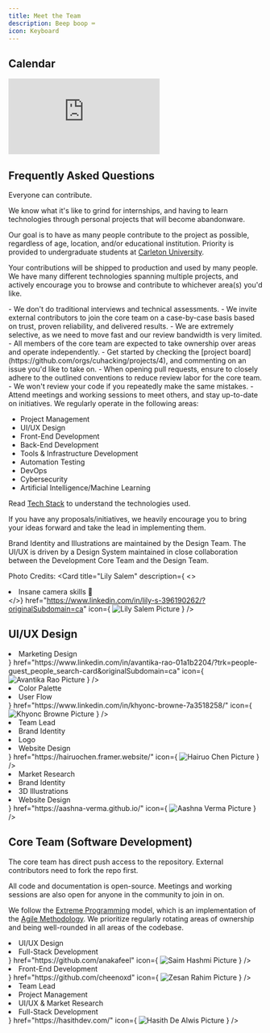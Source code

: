 ```yaml
---
title: Meet the Team
description: Beep boop ⌨
icon: Keyboard
---
```



## Calendar

<iframe
title="cuHacking 2025 Calendar"
 src="https://calendar.google.com/calendar/embed?height=600&wkst=1&ctz=America%2FToronto&showPrint=0&mode=WEEK&src=ZmNkYmEzZjM1NGQ0ZTAxNTUyZTI0OTVkNzQzMTA1YmQ5ZWZjZTRlMTA3NmNkYTNjMWVjMTQ1NGQwZjVmYWE3M0Bncm91cC5jYWxlbmRhci5nb29nbGUuY29t&color=%237CB342"
 className="mt-4 w-full h-[600px] rounded-lg dark:invert hue-rotate-180"
 frameBorder="0"
 scrolling="no"
 allowFullScreen>
</iframe>

## Frequently Asked Questions

<Accordions>
<Accordion title="Who can contribute to the project?">
Everyone can contribute.

We know what it's like to grind for internships, and having to learn technologies through personal projects that will become abandonware.

Our goal is to have as many people contribute to the project as possible, regardless of age, location, and/or educational institution. Priority is provided to undergraduate students at [Carleton University](https://carleton.ca/).

Your contributions will be shipped to production and used by many people. We have many different technologies spanning multiple projects, and actively encourage you to browse and contribute to whichever area(s) you'd like.
</Accordion>

<Accordion title="How can I join the core team?">
  - We don't do traditional interviews and technical assessments.
  - We invite external contributors to join the core team on a case-by-case basis based on trust, proven reliability, and delivered results.
  - We are extremely selective, as we need to move fast and our review bandwidth is very limited.
    - All members of the core team are expected to take ownership over areas and operate independently.
  - Get started by checking the [project board](https://github.com/orgs/cuhacking/projects/4), and commenting on an issue you'd like to take on.
  - When opening pull requests, ensure to closely adhere to the outlined conventions to reduce review labor for the core team.
    - We won't review your code if you repeatedly make the same mistakes.
  - Attend meetings and working sessions to meet others, and stay up-to-date on initiatives.
</Accordion>

  <Accordion title="What can I learn by contributing to this project?">
We regularly operate in the following areas:

- Project Management
- UI/UX Design
- Front-End Development
- Back-End Development
- Tools & Infrastructure Development
- Automation Testing
- DevOps
- Cybersecurity
- Artificial Intelligence/Machine Learning

Read [Tech Stack](/tech-stack) to understand the technologies used.

If you have any proposals/initiatives, we heavily encourage you to bring your ideas forward and take the lead in implementing them.
</Accordion>
</Accordions>

Brand Identity and Illustrations are maintained by the Design Team. The UI/UX is driven by a Design System maintained in close collaboration between the Development Core Team and the Design Team.

Photo Credits:
  <Cards>
  <Card
    title="Lily Salem"
    description={
    <>
    <li>Insane camera skills 📸</li>
    </>}
    href="https://www.linkedin.com/in/lily-s-396190262/?originalSubdomain=ca"
    icon={
      <img
        src="https://lh3.googleusercontent.com/pw/AP1GczPaA1DMXJzWJwJSnF55TbKfP1-picLG0qlt8rDSq6ygR7u-gDfTP4ljEnlVC9C12NoR25t47xSlmLmFkG6TRtuvZGgfzpVdm96pU5SjBmNoNm4F-Ro0icEkZQvsuw_4C7auN9oIU_ihx2rbuKhqO4b1=w642-h920-s-no-gm?authuser=0"
        alt="Lily Salem Picture"
        width={24}
        height={24}
      />
    }
  />
  </Cards>

## UI/UX Design

  <Cards>
  <Card
    title="Avantika Rao"
    description={
    <>
    <li>Marketing Design</li>
    </>}
    href="https://www.linkedin.com/in/avantika-rao-01a1b2204/?trk=people-guest_people_search-card&originalSubdomain=ca"
    icon={
      <img
        src="https://lh3.googleusercontent.com/pw/AP1GczNn4H0AZVNdXnuHk-QiSQt7RIM_SLEeJfmuEXUSxsmAGTrdBt6wciGlts0sQx94tE6NqpM0CrKBS3gAeyip1i5zzy6AUc_tuCKduG2W8078N8cgvauXsYnvd_vuChrLmdfjklkGYSZ5a_OPIv3S-QP3=w613-h920-s-no-gm?authuser=0"
        alt="Avantika Rao Picture"
        width={24}
        height={24}
      />
    }
  />
  <Card
    title="Khyonc Browne"
    description={
    <>
    <li>Color Palette</li>
    <li>User Flow</li>
    </>}
    href="https://www.linkedin.com/in/khyonc-browne-7a3518258/"
    icon={
      <img
        src="https://lh3.googleusercontent.com/pw/AP1GczMdX_wPGEMl4Fys82bTIZquBOqA1kAKUhitvhxBVcLH3YylTMo-X7gLUXpoZJ2ROri5srSiCrMr1wcIhxiE7gF1RoL8pr8GGsnr1FGP9klgpf_cxQDy7cgV_jMQKUaSx_sXACY8j8GgIbeEmyNrVtXN=w613-h920-s-no-gm?authuser=0"
        alt="Khyonc Browne Picture"
        width={24}
        height={24}
      />
    }
  />
  <Card
    title="Hairuo Chen"
    description={
    <>
    <li>Team Lead</li>
    <li>Brand Identity</li>
    <li>Logo</li>
    <li>Website Design</li>
    </>}
    href="https://hairuochen.framer.website/"
    icon={
      <img
        src="https://hairuochen.notion.site/image/https%3A%2F%2Fprod-files-secure.s3.us-west-2.amazonaws.com%2F06dbeac8-ba85-4f00-9bbf-fd9fec95bd29%2F40e64578-26cc-46a6-b1bf-b877c6dddfd3%2FDSC05857.heic?table=block&id=41a60379-584f-40d1-b73f-94628f3de908&spaceId=06dbeac8-ba85-4f00-9bbf-fd9fec95bd29&width=2000&userId=&cache=v2"
        alt="Hairuo Chen Picture"
        width={24}
        height={24}
      />
    }
  />
  <Card
    title="Aashna Verma"
    description={
    <>
    <li>Market Research</li>
    <li>Brand Identity</li>
    <li>3D Illustrations</li>
    <li>Website Design</li>
    </>}
    href="https://aashna-verma.github.io/"
    icon={
      <img
        src="https://lh3.googleusercontent.com/pw/AP1GczPnBFA29FY5cEvpxDMzb0rnTvbdywy16kJirlRUMfi7PGCI1SjER-sMPnJBSlAENzJe-CMQfCZvW83maSGDL5UIaRaKayf_o3hTkfQLwaxF7W3H7F1SHQ3N_kMkKW6Jgat1BRwKYBtUmRRSZ5P_pLDy=w613-h920-s-no-gm?authuser=0"
        alt="Aashna Verma Picture"
        width={24}
        height={24}
      />
    }
  />
  </Cards>

## Core Team (Software Development)

The core team has direct push access to the repository. External contributors need to fork the repo first.

All code and documentation is open-source. Meetings and working sessions are also open for anyone in the community to join in on.

We follow the [Extreme Programming](https://en.wikipedia.org/wiki/Extreme_programming) model, which is an implementation of the [Agile Methodology](https://agilemanifesto.org/). We prioritize regularly rotating areas of ownership and being well-rounded in all areas of the codebase.

<Cards>
<Card
    title="Saim Hashmi"
    description={
    <>
    <li>UI/UX Design</li>
    <li>Full-Stack Development</li>
    </>}
    href="https://github.com/anakafeel"
    icon={
      <img
        src="https://avatars.githubusercontent.com/u/87491495?v=4.png"
        alt="Saim Hashmi Picture"
        width={24}
        height={24}
      />
      }
/>
<Card
    title="Zesan Rahim"
    description={
    <>
    <li>Front-End Development</li>
    </>}
    href="https://github.com/cheenoxd"
    icon={
      <img
        src="https://avatars.githubusercontent.com/u/90212746?v=4.png"
        alt="Zesan Rahim Picture"
        width={24}
        height={24}
      />
      }
/>
<Card
    title="Hasith De Alwis"
    description={
    <>
    <li>Team Lead</li>
    <li>Project Management</li>
    <li>UI/UX & Market Research</li>
    <li>Full-Stack Development</li>
    </>}
    href="https://hasithdev.com/"
    icon={
      <img
        src="https://lh3.googleusercontent.com/pw/AP1GczPvNrBhbm4qKthN16w7uBgmQXxLowqA04GLe7BhhF2pQ_nO6UEzJl-8is_C63omPxR1RNkGZzRgasuqxGDM8qZ2ZX1qIguJ6HDJB4gFQkyP8rbxa4P5qL63JEbwrtc5mRO2JnMC_tukw6e0XGg5GBhm=w219-h329-s-no-gm"
        alt="Hasith De Alwis Picture"
        width={24}
        height={24}
      />
      }
/>
</Cards>
